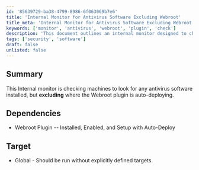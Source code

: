 ```yaml
---
id: '85639729-ba38-4799-8986-6f063069b7e6'
title: 'Internal Monitor for Antivirus Software Excluding Webroot'
title_meta: 'Internal Monitor for Antivirus Software Excluding Webroot'
keywords: ['monitor', 'antivirus', 'webroot', 'plugin', 'check']
description: 'This document outlines an internal monitor designed to check machines for installed antivirus software, specifically excluding those where the Webroot plugin is set to auto-deploy. It includes prerequisites and target deployment information.'
tags: ['security', 'software']
draft: false
unlisted: false
---
```

## Summary

This Internal monitor is checking machines to look for any antivirus software installed, but **excluding** where the Webroot plugin is auto-deploying.

## Dependencies

- Webroot Plugin -- Installed, Enabled, and Setup with Auto-Deploy

## Target

- Global - Should be run without explicitly defined targets.











